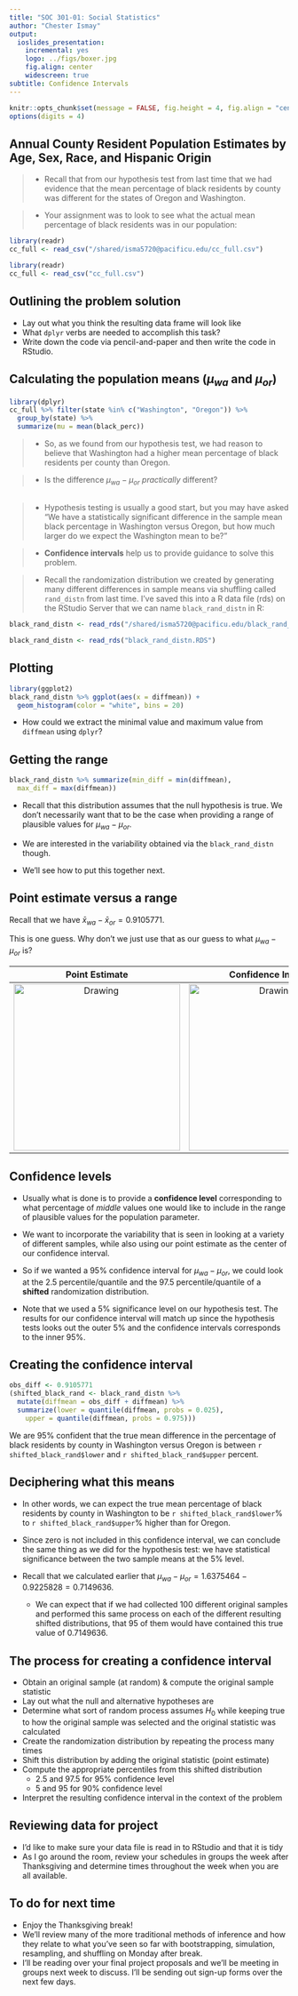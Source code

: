 ```yaml
---
title: "SOC 301-01: Social Statistics"
author: "Chester Ismay"
output:
  ioslides_presentation:
    incremental: yes
    logo: ../figs/boxer.jpg
    fig.align: center
    widescreen: true
subtitle: Confidence Intervals
---
```


```r
knitr::opts_chunk$set(message = FALSE, fig.height = 4, fig.align = "center")
options(digits = 4)
```


## Annual County Resident Population Estimates by Age, Sex, Race, and Hispanic Origin

> - Recall that from our hypothesis test from last time that we had evidence that the mean percentage of black residents by county was different for the states of Oregon and Washington.

> - Your assignment was to look to see what the actual mean percentage of black residents was in our population:

```r
library(readr)
cc_full <- read_csv("/shared/isma5720@pacificu.edu/cc_full.csv")
```

```r
library(readr)
cc_full <- read_csv("cc_full.csv")
```


## Outlining the problem solution

- Lay out what you think the resulting data frame will look like
- What `dplyr` verbs are needed to accomplish this task?
- Write down the code via pencil-and-paper and then write the code in RStudio.

## Calculating the population means ($\mu_{wa}$ and $\mu_{or}$)

```r
library(dplyr)
cc_full %>% filter(state %in% c("Washington", "Oregon")) %>% 
  group_by(state) %>% 
  summarize(mu = mean(black_perc))
```

> - So, as we found from our hypothesis test, we had reason to believe that Washington had a higher
mean percentage of black residents per county than Oregon.  

> - Is the difference $\mu_{wa} - \mu_{or}$ _practically_ different?

## 

> - Hypothesis testing is usually a good start, but you may have asked "We have a statistically significant difference
in the sample mean black percentage in Washington versus Oregon, but how much larger do we expect the Washington mean
to be?"

> - **Confidence intervals** help us to provide guidance to solve this problem.

> - Recall the randomization distribution we created by generating many different differences in sample means via shuffling
called `rand_distn` from last time.  I've saved this into a R data file (rds) on the RStudio Server that we can name `black_rand_distn` in R:

```r
black_rand_distn <- read_rds("/shared/isma5720@pacificu.edu/black_rand_distn.RDS")
```

```r
black_rand_distn <- read_rds("black_rand_distn.RDS")
```

## Plotting

```r
library(ggplot2)
black_rand_distn %>% ggplot(aes(x = diffmean)) +
  geom_histogram(color = "white", bins = 20)
```

- How could we extract the minimal value and maximum value from `diffmean` using `dplyr`?

## Getting the range

```r
black_rand_distn %>% summarize(min_diff = min(diffmean),
  max_diff = max(diffmean))
```

- Recall that this distribution assumes that the null hypothesis is true.  We don't necessarily want that to be the case when providing a range of plausible values for $\mu_{wa} - \mu_{or}$.

- We are interested in the variability obtained via the `black_rand_distn` though.

- We'll see how to put this together next.

## Point estimate versus a range {.build}

Recall that we have $\bar{x}_{wa} - \bar{x}_{or} = 0.9105771$.  

This is one guess.  Why don't we just use that as our guess to what $\mu_{wa} - \mu_{or}$ is?

Point Estimate            |  Confidence Interval
:-------------------------:|:-------------------------:
<img src="spear.jpg" alt="Drawing" style="width: 300px;"/>  |  <img src="net.jpg" alt="Drawing" style="width: 300px;"/>

## Confidence levels

- Usually what is done is to provide a **confidence level** corresponding to what percentage of _middle_
values one would like to include in the range of plausible values for the population parameter.

- We want to incorporate the variability that is seen in looking at a variety of different samples, while also using our point estimate as the center of our confidence interval.

- So if we wanted a 95% confidence interval for $\mu_{wa} - \mu_{or}$, we could look at the 2.5 percentile/quantile and the 97.5 percentile/quantile of a **shifted** randomization distribution.

- Note that we used a 5% significance level on our hypothesis test.  The results for our confidence interval will match up since the hypothesis tests looks out the outer 5% and the confidence intervals corresponds to the inner 95%.

## Creating the confidence interval

```r
obs_diff <- 0.9105771
(shifted_black_rand <- black_rand_distn %>% 
  mutate(diffmean = obs_diff + diffmean) %>% 
  summarize(lower = quantile(diffmean, probs = 0.025),
    upper = quantile(diffmean, probs = 0.975)))
```

We are 95% confident that the true mean difference in the percentage of black residents by county in Washington versus Oregon is between `r shifted_black_rand$lower` and `r shifted_black_rand$upper` percent.

## Deciphering what this means

- In other words, we can expect the true mean percentage of black residents by county in Washington to be `r shifted_black_rand$lower`% to `r shifted_black_rand$upper`% higher than for Oregon.

- Since zero is not included in this confidence interval, we can conclude the same thing as we did for the hypothesis test:  we have statistical significance between the two sample means at the 5% level.

- Recall that we calculated earlier that $\mu_{wa} - \mu_{or} = 1.6375464 - 0.9225828 = 0.7149636$.  
    - We can expect that if we had collected 100 different original samples and performed this same process on each of the different resulting shifted distributions, that 95 of them would have contained this true value of 0.7149636.

## The process for creating a confidence interval

- Obtain an original sample (at random) & compute the original sample statistic
- Lay out what the null and alternative hypotheses are
- Determine what sort of random process assumes $H_0$ while keeping true to how the original sample was selected and the original statistic was calculated
- Create the randomization distribution by repeating the process many times
- Shift this distribution by adding the original statistic (point estimate)
- Compute the appropriate percentiles from this shifted distribution
    - 2.5 and 97.5 for 95% confidence level
    - 5 and 95 for 90% confidence level
- Interpret the resulting confidence interval in the context of the problem

## Reviewing data for project

- I'd like to make sure your data file is read in to RStudio and that it is tidy
- As I go around the room, review your schedules in groups the week after Thanksgiving and determine times throughout the week when you are all available.

## To do for next time

- Enjoy the Thanksgiving break!
- We'll review many of the more traditional methods of inference and how they
relate to what you've seen so far with bootstrapping, simulation, resampling, and shuffling on Monday after break.
- I'll be reading over your final project proposals and we'll be meeting in groups next week to discuss.  I'll be sending out sign-up forms over the next few days.
